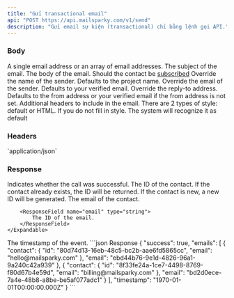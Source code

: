 ```yaml
---
title: "Gửi transactional email"
api: "POST https://api.mailsparky.com/v1/send"
description: "Gửi email sự kiện (transactional) chỉ bằng lệnh gọi API."
---
```


### Body
<ParamField body="to" placeholder="hello@mailsparky.com" type="string" required>
    A single email address or an array of email addresses.
</ParamField>
<ParamField body="subject" placeholder="Hello!" type="string" required>
    The subject of the email.
</ParamField>
<ParamField body="body" placeholder="Your first email" type="string" required >
    The body of the email.
</ParamField>
<ParamField body="subscribed" placeholder="false" type="boolean" default={"false"}>
    Should the contact be <a href={'/working-with-contacts/subscribe-state'}>subscribed</a>
</ParamField>
<ParamField body="name" placeholder="mailsparky" type="string">
    Override the name of the sender. Defaults to the project name.
</ParamField>
<ParamField body="from" placeholder="hello@mailsparky.com" type="string">
    Override the email of the sender. Defaults to your verified email.
</ParamField>
<ParamField body="reply" placeholder="hello@mailsparky.com" type="string">
    Override the reply-to address. Defaults to the from address or your verified email if the from address is not set.
</ParamField>
<ParamField body="headers" type="object">
    Additional headers to include in the email.
</ParamField>
<ParamField body="style" placeholder="default" type="string" default={"default"}>
    There are 2 types of style: default or HTML. If you do not fill in style. The system will recognize it as default
</ParamField>

### Headers
<ParamField header="Content-Type" type="string" required>
    `application/json`
</ParamField>

### Response

<ResponseField name="success" type="boolean">
    Indicates whether the call was successful.
</ResponseField>
<ResponseField name="emails" type="Email Object">
    <Expandable title="properties">
        <Expandable title="Contact">
            <ResponseField name="id" type="string">
                The ID of the contact. If the contact already exists, the ID will be returned. If the contact is new, a new ID will be generated.
            </ResponseField>
            <ResponseField name="email" type="string">
                The email of the contact.
            </ResponseField>
        </Expandable>

        <ResponseField name="email" type="string">
            The ID of the email.
        </ResponseField>
    </Expandable>
</ResponseField>
<ResponseField name="timestamp" type="datetime">
    The timestamp of the event.
</ResponseField>

<ResponseExample>
```json Response
{
  "success": true,
  "emails": [
    {
      "contact": {
        "id": "80d74d13-16eb-48c5-bc2b-aae6fd5865cc",
        "email": "hello@mailsparky.com"
      },
      "email": "ebd44b76-9e1d-4826-96a1-9a240c42a939"
    },
    {
      "contact": {
        "id": "8f33fe24a-1ce7-4498-8769-f80d67b4e59d",
        "email":  "billing@mailsparky.com"
      },
      "email": "bd2d0ece-7a4e-48b8-a8be-be5af077adc1"
    }
  ],
  "timestamp": "1970-01-01T00:00:00.000Z"
}
```
</ResponseExample>
